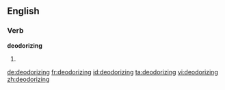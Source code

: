 ==English==

===Verb===
'''deodorizing'''

# {{third-person singular of|[[deodorize]]}}

[[de:deodorizing]]
[[fr:deodorizing]]
[[id:deodorizing]]
[[ta:deodorizing]]
[[vi:deodorizing]]
[[zh:deodorizing]]